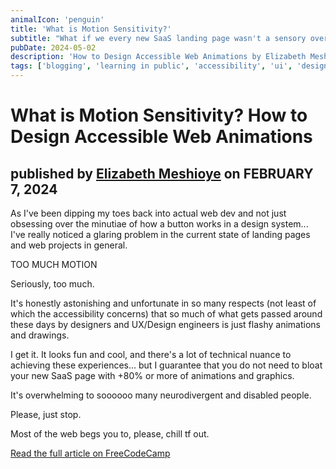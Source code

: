 ```yaml
---
animalIcon: 'penguin'
title: 'What is Motion Sensitivity?'
subtitle: "What if we every new SaaS landing page wasn't a sensory overload?"
pubDate: 2024-05-02
description: 'How to Design Accessible Web Animations by Elizabeth Meshioye on FreeCodeCamp.'
tags: ['blogging', 'learning in public', 'accessibility', 'ui', 'design']
---
```


# What is Motion Sensitivity? How to Design Accessible Web Animations

## published by [Elizabeth Meshioye](https://www.freecodecamp.org/news/author/elizabeth/) on FEBRUARY 7, 2024

As I've been dipping my toes back into actual web dev and not just obsessing over the minutiae of how a button works in a design system... I've really noticed a glaring problem in the current state of landing pages and web projects in general.

TOO MUCH MOTION

Seriously, too much.

It's honestly astonishing and unfortunate in so many respects (not least of which the accessibility concerns) that so much of what gets passed around these days by designers and UX/Design engineers is just flashy animations and drawings.

I get it. It looks fun and cool, and there's a lot of technical nuance to achieving these experiences... but I guarantee that you do not need to bloat your new SaaS page with +80% or more of animations and graphics.

It's overwhelming to soooooo many neurodivergent and disabled people.

Please, just stop.

Most of the web begs you to, please, chill tf out.

[Read the full article on FreeCodeCamp](https://www.freecodecamp.org/news/web-sensitivity-how-to-design-accessible-animations/)
